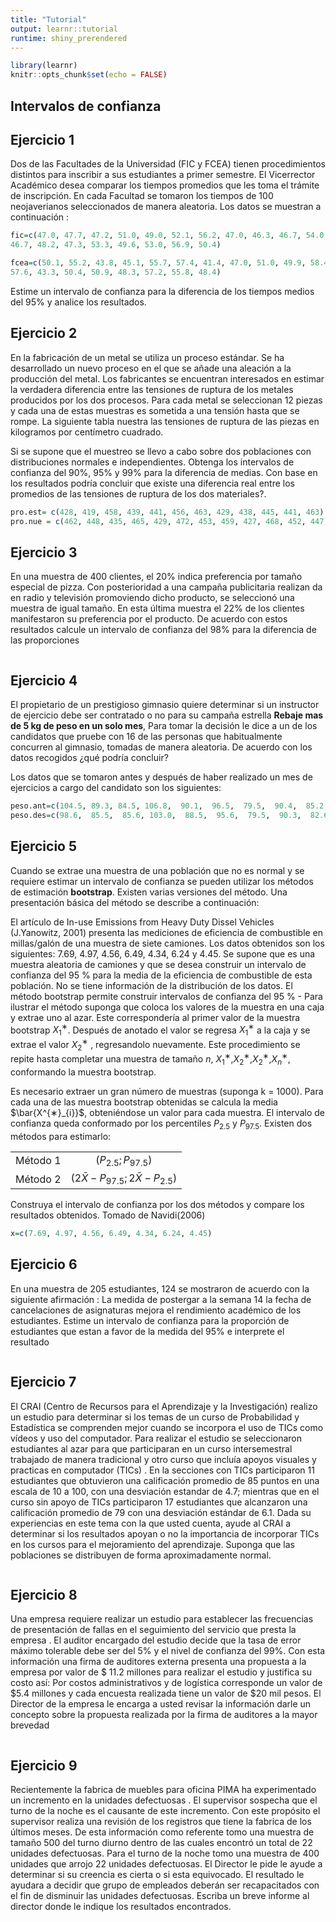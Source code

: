 ```yaml
---
title: "Tutorial"
output: learnr::tutorial
runtime: shiny_prerendered
---
```


```r
library(learnr)
knitr::opts_chunk$set(echo = FALSE)
```


## **Intervalos de confianza**

## Ejercicio 1

Dos de las Facultades de la Universidad (FIC y FCEA) tienen procedimientos distintos para inscribir a sus estudiantes a primer semestre. El Vicerrector Académico desea comparar los tiempos promedios que les toma el trámite de inscripción. En cada Facultad se tomaron los tiempos de 100 neojaverianos seleccionados de manera aleatoria. Los datos se muestran a continuación :

```r
fic=c(47.0, 47.7, 47.2, 51.0, 49.0, 52.1, 56.2, 47.0, 46.3, 46.7, 54.0, 47.1, 52.1, 57.2, 52.8, 42.0, 48.9, 47.5, 38.8, 46.9, 53.9, 49.1, 48.8, 50.9, 43.1, 50.3, 48.0, 48.4, 54.6, 56.3, 43.2, 41.0, 46.3, 50.6, 49.9, 53.3, 42.6, 47.9, 59.9, 44.6, 43.3, 54.5, 43.3, 55.7, 58.3, 45.8, 62.5, 46.2, 48.7, 57.0, 57.6, 52.1, 57.8, 49.0, 51.2, 42.6, 50.1, 56.3, 59.9, 48.3, 49.4, 56.2, 47.6, 55.0, 57.0, 54.7, 48.5, 56.5, 49.5, 53.8, 49.4, 46.9, 49.8, 43.8, 43.2, 45.0, 47.0, 53.5, 48.5, 44.9, 47.4, 51.9, 45.5, 49.9, 50.6, 55.9, 53.8, 50.7, 46.8, 58.0, 55.9, 55.9,
46.7, 48.2, 47.3, 53.3, 49.6, 53.0, 56.9, 50.4)

fcea=c(50.1, 55.2, 43.8, 45.1, 55.7, 57.4, 41.4, 47.0, 51.0, 49.9, 58.4, 50.3, 52.1, 49.8, 42.2, 64.4, 49.6, 53.9, 55.2, 58.1, 51.0, 49.8, 57.7, 65.1, 47.4, 38.4, 47.6, 48.8, 53.6, 54.5, 57.4, 60.9, 61.2, 55.0, 54.6, 56.4, 50.1, 59.3, 56.8, 48.6, 56.2, 56.4, 52.8, 44.6, 43.1, 53.4, 49.5, 57.9, 44.9, 55.1, 58.5, 47.0, 55.2, 50.4, 49.5, 49.1, 53.2, 48.0, 50.1, 46.5, 61.3, 68.0, 52.5, 52.0, 63.4, 50.1, 50.2, 44.9, 44.2, 54.0, 49.3, 50.8, 59.1, 57.3, 57.4, 57.2, 54.7, 52.8, 51.4, 45.3, 49.5, 52.3, 39.5, 46.5, 58.9, 63.1, 55.1, 48.5, 54.7, 56.6, 54.6, 47.0,
57.6, 43.3, 50.4, 50.9, 48.3, 57.2, 55.8, 48.4)


```

Estime un intervalo de confianza para la diferencia de los tiempos medios del 95% y
analice los resultados.


## Ejercicio 2 

En la fabricación de un metal se utiliza un proceso estándar. Se ha desarrollado un nuevo proceso en el que se añade una aleación a la producción del metal. Los fabricantes se encuentran interesados en estimar la verdadera diferencia entre las tensiones de ruptura de los metales producidos por los dos procesos. Para cada metal se seleccionan 12 piezas y cada una de estas muestras es sometida a una tensión hasta que se rompe. La siguiente tabla nuestra las tensiones de ruptura de las piezas en kilogramos por centímetro cuadrado.

Si se supone que el muestreo se llevo a cabo sobre dos poblaciones con distribuciones normales e independientes. Obtenga los intervalos de confianza del 90%, 95% y 99% para la diferencia de medias. Con base en los resultados podría concluir que existe una diferencia real entre los promedios de las tensiones de ruptura de los dos materiales?.

```r
pro.est= c(428, 419, 458, 439, 441, 456, 463, 429, 438, 445, 441, 463)
pro.nue = c(462, 448, 435, 465, 429, 472, 453, 459, 427, 468, 452, 447)

```


## Ejercicio 3

En una muestra de 400 clientes, el 20% indica preferencia por tamaño especial de pizza. Con posterioridad a una campaña publicitaria realizan da en radio y televisión promoviendo dicho producto, se seleccionó una muestra de igual tamaño. En esta última muestra el 22% de los clientes manifestaron su preferencia por el producto. De acuerdo con estos resultados calcule un intervalo de confianza del 98% para la diferencia de las proporciones

```r

```


## Ejercicio 4

El propietario de un prestigioso gimnasio quiere determinar si un instructor de ejercicio debe ser contratado o no para su campaña estrella **Rebaje mas de 5 kg de peso en un solo mes**, Para tomar la decisión le dice a un de los candidatos que pruebe con 16 de las personas que habitualmente concurren al gimnasio, tomadas de manera aleatoria. De acuerdo con los datos recogidos ¿qué podría concluir? 

Los datos que se tomaron antes y después de haber realizado un mes de ejercicios a cargo del candidato son los siguientes: 


```r
peso.ant=c(104.5, 89.3, 84.5, 106.8,  90.1,  96.5,  79.5,  90.4,  85.2,  76.5,  91.5,  82.5, 100.5,  89.5, 121.6,  72.0)
peso.des=c(98.6,  85.5,  85.6, 103.0,  88.5,  95.6,  79.5,  90.3,  82.6,  76.0,  89.5,  81.5,  99.4,  86.5, 115.2,  70.1)
```


## Ejercicio 5

Cuando se extrae una muestra de una población que no es normal y se requiere estimar un intervalo de confianza se pueden utilizar los métodos de estimación **bootstrap**. Existen varias versiones del método. Una presentación básica del método se describe a continuación:

El artículo de In-use Emissions from Heavy Duty Dissel Vehicles (J.Yanowitz, 2001) presenta las mediciones de eficiencia de combustible en millas/galón de una muestra de siete camiones. Los datos obtenidos son los siguientes: 7.69, 4.97, 4.56, 6.49, 4.34, 6.24 y 4.45. Se supone que es una muestra aleatoria de camiones y que se desea construir un intervalo de confianza del 95 % para la media  de la eficiencia de combustible de esta población. No se tiene información de la distribución de los datos. El método bootstrap permite construir intervalos de confianza del 95 % - Para ilustrar el método suponga que coloca los valores de la muestra en una caja y extrae uno al azar. Este correspondería al primer valor de la muestra bootstrap $X^{∗}_{1}$. Después de anotado el valor se regresa $X^{∗}_{1}$  a la caja y se extrae el valor $X^{∗}_{2}$ , regresandolo nuevamente. Este procedimiento se repite hasta completar una muestra de tamaño $n$, $X^{∗}_{1}$,$X^{∗}_{2}$,$X^{∗}_{2}$,\cdot $X^{∗}_{n}$, conformando la muestra bootstrap.

Es necesario extraer un gran número de muestras (suponga k = 1000). Para cada una de las muestra bootstrap obtenidas se calcula la media $\bar{X^{∗}_{i}}$, obteniéndose un valor para cada muestra. El intervalo de confianza queda conformado por los percentiles $P_{2.5}$ y $P_{97.5}$. Existen dos métodos para estimarlo:

|        |                                              |
|:-------|:--------------------------------------------:|
|Método 1| $(P_{2.5}; P_{97.5})$                        |
|Método 2| $(2\bar{X} − P_{97.5}; 2\bar{X} − P_{2.5})$  |

Construya el intervalo de confianza por los dos métodos y compare los resultados obtenidos.
Tomado de Navidi(2006)

```r
x=c(7.69, 4.97, 4.56, 6.49, 4.34, 6.24, 4.45)
```

## Ejercicio 6

En una muestra de 205 estudiantes, 124 se mostraron de acuerdo con la siguiente afirmación : La medida de postergar a la semana 14 la fecha de cancelaciones de
asignaturas mejora el rendimiento académico de los estudiantes. Estime un intervalo de confianza para la proporción de estudiantes que estan a favor de la medida del 95% e interprete el resultado

```r


```

## Ejercicio 7

El CRAI (Centro de Recursos para el Aprendizaje y la Investigación) realizo un estudio para determinar si los temas de un curso de Probabilidad y Estadística se comprenden mejor cuando se incorpora el uso de TICs como vídeos y uso del computador. Para realizar el estudio se seleccionaron estudiantes al azar para que participaran en un curso intersemestral trabajado de manera tradicional y otro curso que incluía apoyos visuales y practicas en computador (TICs) . En la secciones con TICs participaron 11 estudiantes que obtuvieron una calificación promedio de 85 puntos en una escala de 10 a 100, con una desviación estandar de 4.7; mientras que en el curso sin apoyo de TICs participaron 17 estudiantes que alcanzaron una calificación promedio de 79 con una desviación estándar de 6.1. Dada su experiencias en este tema con la que usted cuenta, ayude al CRAI a determinar si los resultados apoyan o no la importancia de incorporar TICs en los cursos para el mejoramiento del aprendizaje. Suponga que las poblaciones se distribuyen de forma aproximadamente
normal.


```r


```

## Ejercicio 8

Una empresa requiere realizar un estudio para establecer las frecuencias de presentación de fallas en el seguimiento del servicio que presta la empresa . El auditor
encargado del estudio decide que la tasa de error máximo tolerable debe ser del 5% y el nivel de confianza del 99%. Con esta información una firma de auditores
externa presenta una propuesta a la empresa por valor de $ 11.2 millones para realizar el estudio y justifica su costo así:
Por costos administrativos y de logística corresponde un valor de $5.4 millones y cada encuesta realizada tiene un valor de $20 mil pesos. El Director de la empresa le
encarga a usted revisar la información darle un concepto sobre la propuesta realizada por la firma de auditores a la mayor brevedad

```r


```

## Ejercicio 9

Recientemente la fabrica de muebles para oficina PIMA ha experimentado un incremento en la unidades defectuosas . El supervisor sospecha que el turno de la noche es el causante de este incremento. Con este propósito el supervisor realiza una revisión de los registros que tiene la fabrica de los últimos meses. De esta información como referente tomo una muestra de tamaño 500 del turno diurno dentro de las cuales encontró un total de 22 unidades defectuosas. Para el turno de la noche tomo una muestra de 400 unidades que arrojo 22 unidades defectuosas. El Director le pide le ayude a determinar si su creencia es cierta o si esta equivocado. El resultado le ayudara a decidir que grupo de empleados deberán ser recapacitados con el fin de disminuir las unidades defectuosas. Escriba un breve informe al director donde le indique los resultados encontrados.

```r


```


